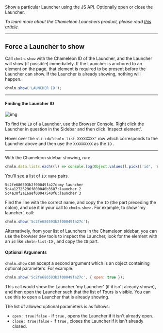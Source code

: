 Show a particular Launcher using the JS API. Optionally open or close the Launcher.

*To learn more about the Chameleon Launchers product, please read [this article](https://help.chameleon.io/launchers).*

---



## Force a Launcher to show

Call `chmln.show`  with the Chameleon ID of the Launcher, and the Launcher will show (if possible) immediately. If the Launcher is anchored to an element on the page, that element is required to be present before the Launcher can show. If the Launcher is already showing, nothing will happen.
 

```javascript
chmln.show('LAUNCHER ID');
```

---

#### Finding the Launcher ID

![img](https://downloads.intercomcdn.com/i/o/103548306/46627b719bdb62ec08c64d63/Screen+Shot+2019-02-13+at+21.31.55.png)

To find the `ID`  of a Launcher, use the Browser Console. Right click the Launcher in question in the Sidebar and then click 'Inspect element'. 

Hover over the `<li id="chmln-list-XXXXXXXX"`  row which corresponds to the Launcher above and then use the `XXXXXXXXX`  as the `ID` .

---

With the Chameleon sidebar showing, run:

```javascript
chmln.data.lists.each((l) => console.log(Object.values(l.pick(['id', 'name'])).join(':')))
```


You'll see a list of `ID:name` pairs.

```
5c2fe686593b2f00049fa27c:my launcher
5c4a12725296f800040b3607:launcher 2
5c4a30f2a16aef00047540f6:launcher 3
```


Find the line with the correct name, and copy the `ID`  (the part preceding the colon), and use it in your call to `chmln.show` . For example, to show 'my launcher', call:
 

```javascript
chmln.show('5c2fe686593b2f00049fa27c');
```


Alternatively, from your list of Launchers in the Chameleon sidebar, you can use the browser dev tools to inspect the Launcher, look for the element with an `id`  like `chmln-list-ID` , and copy the `ID`  part. 



#### Optional Arguments 

`chmln.show`  can accept a second argument which is an object containing optional parameters. For example:

```javascript
chmln.show('5c2fe686593b2f00049fa27c', { open: true });
```

This call would show the Launcher 'my Launcher' (if it isn't already shown), and then open the Launcher such that the list of Tours is visible. You can use this to open a Launcher that is already showing.

The list of allowed optional parameters is as follows:

- `open: true|false` - If `true` , opens the Launcher if it isn't already open.
- `close: true|false`  - If `true` , closes the Launcher if it isn't already closed. 

